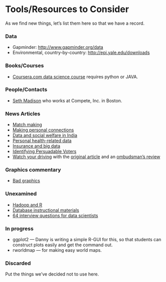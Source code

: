 Tools/Resources to Consider
========================================================

As we find new things, let's list them here so that we have a record.

### Data

* Gapminder: <http://www.gapminder.org/data>
* Environmental, country-by-country: <http://epi.yale.edu/downloads>

### Books/Courses

* [Coursera.com data science course](https://www.coursera.org/course/datasci) requires python or JAVA.

### People/Contacts

* [Seth Madison](seth.madison@gmail.com) who works at Compete, Inc. in Boston.


### News Articles

* [Match making](http://www.nytimes.com/2013/02/12/science/skepticism-as-eharmony-defends-its-matchmaking-algorithm.html?_r=0)
* [Making personal connections](http://dealbook.nytimes.com/2013/02/11/a-database-of-names-and-how-they-connect/)
* [Data and social welfare in India](http://www.nytimes.com/2013/02/13/opinion/friedman-when-et-and-it-meet-id.html?_r=0)
* [Personal health-related data](http://gadgetwise.blogs.nytimes.com/2013/02/12/a-patch-that-monitors-the-body/)
* [Insurance and big data](http://www.analyticbridge.com/profiles/blogs/excerpt-from-too-big-to-ignore)
* [Identifying Persuadable Voters](http://www.thefiscaltimes.com/Articles/2013/01/21/The-Real-Story-Behind-Obamas-Election-Victory.aspx#page1)
* [Watch your driving](http://www.teslamotors.com/blog/most-peculiar-test-drive) with the [original article](http://www.nytimes.com/2013/02/10/automobiles/stalled-on-the-ev-highway.html) and an [ombudsman's review](http://publiceditor.blogs.nytimes.com/2013/02/18/problems-with-precision-and-judgment-but-not-integrity-in-tesla-test/?hp)

### Graphics commentary

* [Bad graphics](http://www.biostat.wisc.edu/~kbroman/topten_worstgraphs/)

### Unexamined

* [Hadoop and R](http://www.linkedin.com/groups/Using-R-Hadoop-webinar-January-77616.S.202738754?view=&gid=77616&type=member&item=202738754&trk=eml-anet_dig-b_nd-pst_ttle-cn&_mSplash=1)
* [Database instructional materials](http://www.dataone.org/education-modules)
* [64 interview questions for data scientists](http://www.datasciencecentral.com/profiles/blogs/66-job-interview-questions-for-data-scientists?goback=%2Egde_77616_member_213965264)

### In progress

* ggplot2 --- Danny is writing a simple R-GUI for this, so that students can construct plots easily and get the command out.
* rworldmap --- for making easy world maps.

### Discarded

Put the things we've decided not to use here.
